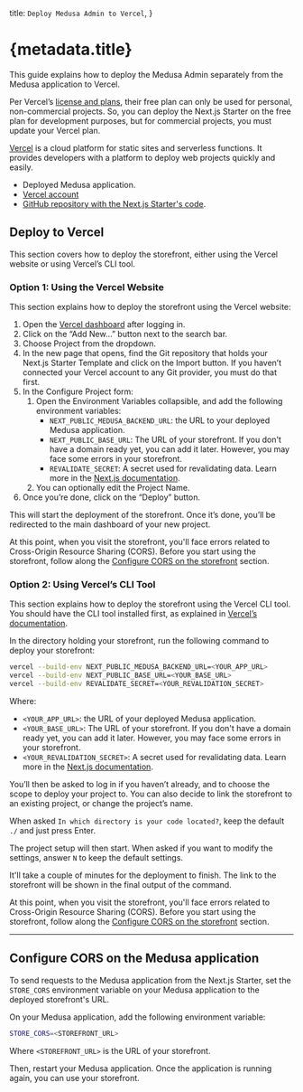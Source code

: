   title: `Deploy Medusa Admin to Vercel`,
}

# {metadata.title}

This guide explains how to deploy the Medusa Admin separately from the Medusa application to Vercel.

<Note title="Important">

Per Vercel’s [license and plans](https://vercel.com/pricing), their free plan can only be used for personal, non-commercial projects. So, you can deploy the Next.js Starter on the free plan for development purposes, but for commercial projects, you must update your Vercel plan.

</Note>

[Vercel](https://vercel.com/) is a cloud platform for static sites and serverless functions. It provides developers with a platform to deploy web projects quickly and easily.

<Note type="check">

- Deployed Medusa application.
- [Vercel account](https://vercel.com/)
- [GitHub repository with the Next.js Starter's code](https://docs.github.com/en/repositories/creating-and-managing-repositories/creating-a-new-repository).

</Note>

## Deploy to Vercel

This section covers how to deploy the storefront, either using the Vercel website or using Vercel’s CLI tool.

### Option 1: Using the Vercel Website

This section explains how to deploy the storefront using the Vercel website:

1. Open the [Vercel dashboard](https://vercel.com/dashboard) after logging in.
2. Click on the “Add New…” button next to the search bar.
3. Choose Project from the dropdown.
4. In the new page that opens, find the Git repository that holds your Next.js Starter Template and click on the Import button. If you haven’t connected your Vercel account to any Git provider, you must do that first.
5. In the Configure Project form:
    1. Open the Environment Variables collapsible, and add the following environment variables:
        - `NEXT_PUBLIC_MEDUSA_BACKEND_URL`: the URL to your deployed Medusa application.
        - `NEXT_PUBLIC_BASE_URL`: The URL of your storefront. If you don't have a domain ready yet, you can add it later. However, you may face some errors in your storefront.
        - `REVALIDATE_SECRET`: A secret used for revalidating data. Learn more in the [Next.js documentation](https://nextjs.org/docs/app/building-your-application/data-fetching/fetching-caching-and-revalidating#on-demand-revalidation).
    2. You can optionally edit the Project Name.
6. Once you’re done, click on the “Deploy” button.

This will start the deployment of the storefront. Once it’s done, you’ll be redirected to the main dashboard of your new project.

<Note>

At this point, when you visit the storefront, you'll face errors related to Cross-Origin Resource Sharing (CORS). Before you start using the storefront, follow along the [Configure CORS on the storefront](#configure-cors-on-the-medusa-application) section.

</Note>

### Option 2: Using Vercel’s CLI Tool

This section explains how to deploy the storefront using the Vercel CLI tool. You should have the CLI tool installed first, as explained in [Vercel’s documentation](https://vercel.com/docs/cli).

In the directory holding your storefront, run the following command to deploy your storefront:

```bash
vercel --build-env NEXT_PUBLIC_MEDUSA_BACKEND_URL=<YOUR_APP_URL>
vercel --build-env NEXT_PUBLIC_BASE_URL=<YOUR_BASE_URL>
vercel --build-env REVALIDATE_SECRET=<YOUR_REVALIDATION_SECRET>
```

Where:

- `<YOUR_APP_URL>`: the URL of your deployed Medusa application.
- `<YOUR_BASE_URL>`: The URL of your storefront. If you don't have a domain ready yet, you can add it later. However, you may face some errors in your storefront.
- `<YOUR_REVALIDATION_SECRET>`: A secret used for revalidating data. Learn more in the [Next.js documentation](https://nextjs.org/docs/app/building-your-application/data-fetching/fetching-caching-and-revalidating#on-demand-revalidation).

You’ll then be asked to log in if you haven’t already, and to choose the scope to deploy your project to. You can also decide to link the storefront to an existing project, or change the project’s name.

When asked `In which directory is your code located?`, keep the default `./` and just press Enter.

The project setup will then start. When asked if you want to modify the settings, answer `N` to keep the default settings.

It'll take a couple of minutes for the deployment to finish. The link to the storefront will be shown in the final output of the command.

<Note>

At this point, when you visit the storefront, you'll face errors related to Cross-Origin Resource Sharing (CORS). Before you start using the storefront, follow along the [Configure CORS on the storefront](#configure-cors-on-the-medusa-application) section.

</Note>

---

## Configure CORS on the Medusa application

To send requests to the Medusa application from the Next.js Starter, set the `STORE_CORS` environment variable on your Medusa application to the deployed storefront's URL.

On your Medusa application, add the following environment variable:

```bash
STORE_CORS=<STOREFRONT_URL>
```

Where `<STOREFRONT_URL>` is the URL of your storefront.

Then, restart your Medusa application. Once the application is running again, you can use your storefront.
